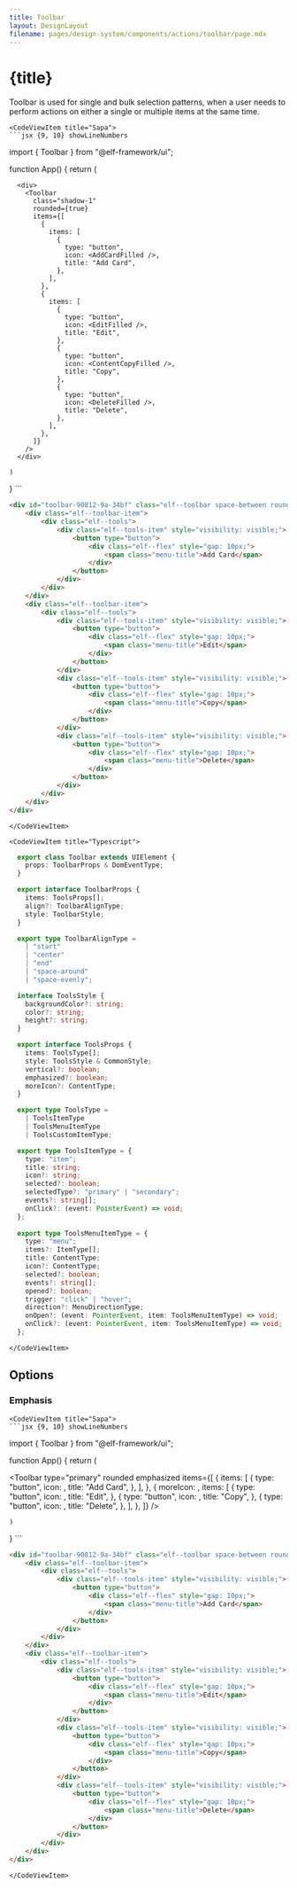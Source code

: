 ```yaml
---
title: Toolbar
layout: DesignLayout
filename: pages/design-system/components/actions/toolbar/page.mdx
---
```



# {title}

Toolbar is used for single and bulk selection patterns, when a user needs to perform actions on either a single or multiple items at the same time.

<MainView />


<CodeView>

    <CodeViewItem title="Sapa">
    ```jsx {9, 10} showLineNumbers
import { Toolbar } from "@elf-framework/ui";

function App() { 
    return (

      <div>
        <Toolbar
          class="shadow-1"
          rounded={true}
          items={[
            {
              items: [
                {
                  type: "button",
                  icon: <AddCardFilled />,
                  title: "Add Card",
                },
              ],
            },
            {
              items: [
                {
                  type: "button",
                  icon: <EditFilled />,
                  title: "Edit",
                },
                {
                  type: "button",
                  icon: <ContentCopyFilled />,
                  title: "Copy",
                },
                {
                  type: "button",
                  icon: <DeleteFilled />,
                  title: "Delete",
                },
              ],
            },
          ]}
        />
      </div>

    )
}
    ```
    </CodeViewItem>
    <CodeViewItem title="Html">
```html {2-12} showLineNumbers
<div id="toolbar-90812-9a-34bf" class="elf--toolbar space-between rounded default shadow-1">
    <div class="elf--toolbar-item">
        <div class="elf--tools">
            <div class="elf--tools-item" style="visibility: visible;">
                <button type="button">
                    <div class="elf--flex" style="gap: 10px;">
                        <span class="menu-title">Add Card</span>
                    </div>
                </button>
            </div>
        </div>
    </div>
    <div class="elf--toolbar-item">
        <div class="elf--tools">
            <div class="elf--tools-item" style="visibility: visible;">
                <button type="button">
                    <div class="elf--flex" style="gap: 10px;">
                        <span class="menu-title">Edit</span>
                    </div>
                </button>
            </div>
            <div class="elf--tools-item" style="visibility: visible;">
                <button type="button">
                    <div class="elf--flex" style="gap: 10px;">
                        <span class="menu-title">Copy</span>
                    </div>
                </button>
            </div>
            <div class="elf--tools-item" style="visibility: visible;">
                <button type="button">
                    <div class="elf--flex" style="gap: 10px;">
                        <span class="menu-title">Delete</span>
                    </div>
                </button>
            </div>
        </div>
    </div>
</div>
```
    </CodeViewItem>

    <CodeViewItem title="Typescript">
```typescript {6, 24-30} showLineNumbers
  export class Toolbar extends UIElement {
    props: ToolbarProps & DomEventType;
  }

  export interface ToolbarProps {
    items: ToolsProps[];
    align?: ToolbarAlignType;
    style: ToolbarStyle;
  }

  export type ToolbarAlignType =
    | "start"
    | "center"
    | "end"
    | "space-around"
    | "space-evenly";

  interface ToolsStyle {
    backgroundColor?: string;
    color?: string;
    height?: string;
  }    

  export interface ToolsProps {
    items: ToolsType[];
    style: ToolsStyle & CommonStyle;
    vertical?: boolean;
    emphasized?: boolean;
    moreIcon?: ContentType;
  }

  export type ToolsType =
    | ToolsItemType
    | ToolsMenuItemType
    | ToolsCustomItemType;

  export type ToolsItemType = {
    type: "item";
    title: string;
    icon?: string;
    selected?: boolean;
    selectedType?: "primary" | "secondary";
    events?: string[];
    onClick?: (event: PointerEvent) => void;
  };
  
  export type ToolsMenuItemType = {
    type: "menu";
    items?: ItemType[];
    title: ContentType;
    icon?: ContentType;
    selected?: boolean;
    events?: string[];
    opened?: boolean;
    trigger: "click" | "hover";
    direction?: MenuDirectionType;
    onOpen?: (event: PointerEvent, item: ToolsMenuItemType) => void;
    onClick?: (event: PointerEvent, item: ToolsMenuItemType) => void;
  };

```

    </CodeViewItem>

</CodeView>


## Options 


### Emphasis

<OptionsView />

<CodeView>

    <CodeViewItem title="Sapa">
    ```jsx {9, 10} showLineNumbers
import { Toolbar } from "@elf-framework/ui";

function App() { 
    return (
        <div>
            <Toolbar
                type="primary"
                rounded
                emphasized
                items={[
                {
                    items: [
                    {
                        type: "button",
                        icon: <AddCardFilled />,
                        title: "Add Card",
                    },
                    ],
                },
                {
                    moreIcon: <MoreHorizOutlined />,
                    items: [
                    {
                        type: "button",
                        icon: <EditFilled />,
                        title: "Edit",
                    },
                    {
                        type: "button",
                        icon: <ContentCopyFilled />,
                        title: "Copy",
                    },
                    {
                        type: "button",
                        icon: <DeleteFilled />,
                        title: "Delete",
                    },
                    ],
                },
                ]}
            />
        </div>

    )
}
    ```
    </CodeViewItem>
    <CodeViewItem title="Html">
```html {2-12} showLineNumbers
<div id="toolbar-90812-9a-34bf" class="elf--toolbar space-between rounded default shadow-1">
    <div class="elf--toolbar-item">
        <div class="elf--tools">
            <div class="elf--tools-item" style="visibility: visible;">
                <button type="button">
                    <div class="elf--flex" style="gap: 10px;">
                        <span class="menu-title">Add Card</span>
                    </div>
                </button>
            </div>
        </div>
    </div>
    <div class="elf--toolbar-item">
        <div class="elf--tools">
            <div class="elf--tools-item" style="visibility: visible;">
                <button type="button">
                    <div class="elf--flex" style="gap: 10px;">
                        <span class="menu-title">Edit</span>
                    </div>
                </button>
            </div>
            <div class="elf--tools-item" style="visibility: visible;">
                <button type="button">
                    <div class="elf--flex" style="gap: 10px;">
                        <span class="menu-title">Copy</span>
                    </div>
                </button>
            </div>
            <div class="elf--tools-item" style="visibility: visible;">
                <button type="button">
                    <div class="elf--flex" style="gap: 10px;">
                        <span class="menu-title">Delete</span>
                    </div>
                </button>
            </div>
        </div>
    </div>
</div>
```

    </CodeViewItem>

</CodeView>






